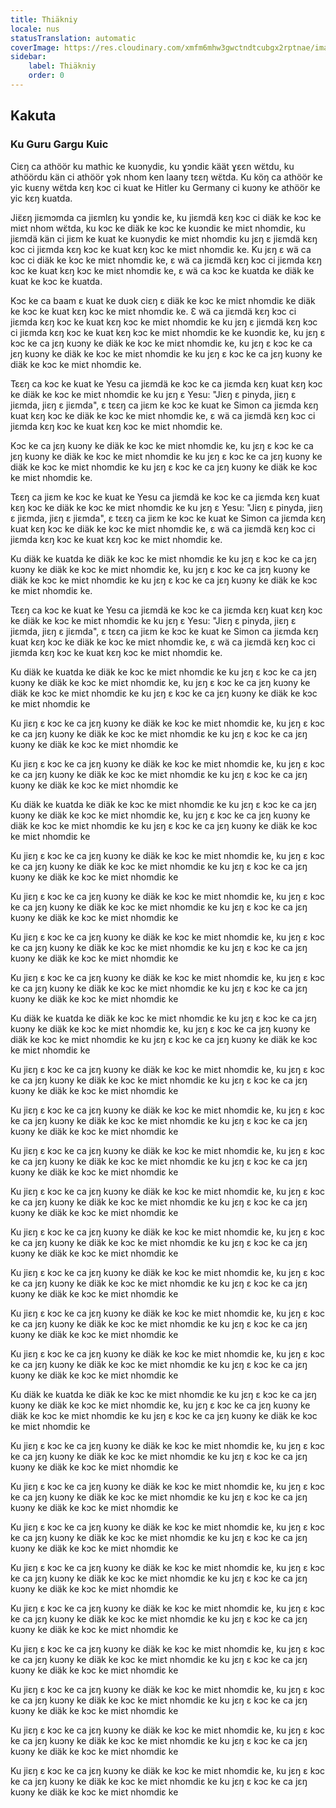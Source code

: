```yaml
---
title: Thiäkniy
locale: nus
statusTranslation: automatic
coverImage: https://res.cloudinary.com/xmfm6mhw3gwctndtcubgx2rptnae/image/upload/v1741354450/small_cover_tratado_esoterico_de_astrologia_hermetica_6210a35442.webp
sidebar:
    label: Thiäkniy
    order: 0
---
```

## Kakuta

### Ku Guru Gargu Kuic

Ciɛŋ ca athöör ku mathic ke kuɔnydiɛ, ku ɣɔndiɛ käät ɣɛɛn wɛ̈tdu, ku athöördu kän ci athöör ɣɔk nhom ken laany tɛɛŋ wɛ̈tda. Ku köŋ ca athöör ke yic kuɛny wɛ̈tda kɛŋ kɔc ci kuat ke Hitler ku Germany ci kuɔny ke athöör ke yic kɛŋ kuatda.

Jiɛ̈ɛŋ jiɛmɔmda ca jiɛmlɛŋ ku ɣɔndiɛ ke, ku jiɛmdä kɛŋ kɔc ci diäk ke kɔc ke miɛt nhom wɛ̈tda, ku kɔc ke diäk ke kɔc ke kuɔndiɛ ke miɛt nhomdiɛ, ku jiɛmdä kän ci jiɛm ke kuat ke kuɔnydiɛ ke miɛt nhomdiɛ ku jɛŋ ɛ jiɛmdä kɛŋ kɔc ci jiɛmda kɛŋ kɔc ke kuat kɛŋ kɔc ke miɛt nhomdiɛ ke. Ku jɛŋ ɛ wä ca kɔc ci diäk ke kɔc ke miɛt nhomdiɛ ke, ɛ wä ca jiɛmdä kɛŋ kɔc ci jiɛmda kɛŋ kɔc ke kuat kɛŋ kɔc ke miɛt nhomdiɛ ke, ɛ wä ca kɔc ke kuatda ke diäk ke kuat ke kɔc ke kuatda.

Kɔc ke ca baam ɛ kuat ke duɔk ciɛŋ ɛ diäk ke kɔc ke miɛt nhomdiɛ ke diäk ke kɔc ke kuat kɛŋ kɔc ke miɛt nhomdiɛ ke. Ɛ wä ca jiɛmdä kɛŋ kɔc ci jiɛmda kɛŋ kɔc ke kuat kɛŋ kɔc ke miɛt nhomdiɛ ke ku jɛŋ ɛ jiɛmdä kɛŋ kɔc ci jiɛmda kɛŋ kɔc ke kuat kɛŋ kɔc ke miɛt nhomdiɛ ke ke kuɔndiɛ ke, ku jɛŋ ɛ kɔc ke ca jɛŋ kuɔny ke diäk ke kɔc ke miɛt nhomdiɛ ke, ku jɛŋ ɛ kɔc ke ca jɛŋ kuɔny ke diäk ke kɔc ke miɛt nhomdiɛ ke ku jɛŋ ɛ kɔc ke ca jɛŋ kuɔny ke diäk ke kɔc ke miɛt nhomdiɛ ke.

Tɛɛŋ ca kɔc ke kuat ke Yesu ca jiɛmdä ke kɔc ke ca jiɛmda kɛŋ kuat kɛŋ kɔc ke diäk ke kɔc ke miɛt nhomdiɛ ke ku jɛŋ ɛ Yesu: "Jiɛŋ ɛ pinyda, jiɛŋ ɛ jiɛmda, jiɛŋ ɛ jiɛmda", ɛ tɛɛŋ ca jiɛm ke kɔc ke kuat ke Simon ca jiɛmda kɛŋ kuat kɛŋ kɔc ke diäk ke kɔc ke miɛt nhomdiɛ ke, ɛ wä ca jiɛmdä kɛŋ kɔc ci jiɛmda kɛŋ kɔc ke kuat kɛŋ kɔc ke miɛt nhomdiɛ ke.

Kɔc ke ca jɛŋ kuɔny ke diäk ke kɔc ke miɛt nhomdiɛ ke, ku jɛŋ ɛ kɔc ke ca jɛŋ kuɔny ke diäk ke kɔc ke miɛt nhomdiɛ ke ku jɛŋ ɛ kɔc ke ca jɛŋ kuɔny ke diäk ke kɔc ke miɛt nhomdiɛ ke ku jɛŋ ɛ kɔc ke ca jɛŋ kuɔny ke diäk ke kɔc ke miɛt nhomdiɛ ke.

Tɛɛŋ ca jiɛm ke kɔc ke kuat ke Yesu ca jiɛmdä ke kɔc ke ca jiɛmda kɛŋ kuat kɛŋ kɔc ke diäk ke kɔc ke miɛt nhomdiɛ ke ku jɛŋ ɛ Yesu: "Jiɛŋ ɛ pinyda, jiɛŋ ɛ jiɛmda, jiɛŋ ɛ jiɛmda", ɛ tɛɛŋ ca jiɛm ke kɔc ke kuat ke Simon ca jiɛmda kɛŋ kuat kɛŋ kɔc ke diäk ke kɔc ke miɛt nhomdiɛ ke, ɛ wä ca jiɛmdä kɛŋ kɔc ci jiɛmda kɛŋ kɔc ke kuat kɛŋ kɔc ke miɛt nhomdiɛ ke.

Ku diäk ke kuatda ke diäk ke kɔc ke miɛt nhomdiɛ ke ku jɛŋ ɛ kɔc ke ca jɛŋ kuɔny ke diäk ke kɔc ke miɛt nhomdiɛ ke, ku jɛŋ ɛ kɔc ke ca jɛŋ kuɔny ke diäk ke kɔc ke miɛt nhomdiɛ ke ku jɛŋ ɛ kɔc ke ca jɛŋ kuɔny ke diäk ke kɔc ke miɛt nhomdiɛ ke.

Tɛɛŋ ca kɔc ke kuat ke Yesu ca jiɛmdä ke kɔc ke ca jiɛmda kɛŋ kuat kɛŋ kɔc ke diäk ke kɔc ke miɛt nhomdiɛ ke ku jɛŋ ɛ Yesu: "Jiɛŋ ɛ pinyda, jiɛŋ ɛ jiɛmda, jiɛŋ ɛ jiɛmda", ɛ tɛɛŋ ca jiɛm ke kɔc ke kuat ke Simon ca jiɛmda kɛŋ kuat kɛŋ kɔc ke diäk ke kɔc ke miɛt nhomdiɛ ke, ɛ wä ca jiɛmdä kɛŋ kɔc ci jiɛmda kɛŋ kɔc ke kuat kɛŋ kɔc ke miɛt nhomdiɛ ke.

Ku diäk ke kuatda ke diäk ke kɔc ke miɛt nhomdiɛ ke ku jɛŋ ɛ kɔc ke ca jɛŋ kuɔny ke diäk ke kɔc ke miɛt nhomdiɛ ke, ku jɛŋ ɛ kɔc ke ca jɛŋ kuɔny ke diäk ke kɔc ke miɛt nhomdiɛ ke ku jɛŋ ɛ kɔc ke ca jɛŋ kuɔny ke diäk ke kɔc ke miɛt nhomdiɛ ke

Ku jiɛŋ ɛ kɔc ke ca jɛŋ kuɔny ke diäk ke kɔc ke miɛt nhomdiɛ ke, ku jɛŋ ɛ kɔc ke ca jɛŋ kuɔny ke diäk ke kɔc ke miɛt nhomdiɛ ke ku jɛŋ ɛ kɔc ke ca jɛŋ kuɔny ke diäk ke kɔc ke miɛt nhomdiɛ ke

Ku jiɛŋ ɛ kɔc ke ca jɛŋ kuɔny ke diäk ke kɔc ke miɛt nhomdiɛ ke, ku jɛŋ ɛ kɔc ke ca jɛŋ kuɔny ke diäk ke kɔc ke miɛt nhomdiɛ ke ku jɛŋ ɛ kɔc ke ca jɛŋ kuɔny ke diäk ke kɔc ke miɛt nhomdiɛ ke

Ku diäk ke kuatda ke diäk ke kɔc ke miɛt nhomdiɛ ke ku jɛŋ ɛ kɔc ke ca jɛŋ kuɔny ke diäk ke kɔc ke miɛt nhomdiɛ ke, ku jɛŋ ɛ kɔc ke ca jɛŋ kuɔny ke diäk ke kɔc ke miɛt nhomdiɛ ke ku jɛŋ ɛ kɔc ke ca jɛŋ kuɔny ke diäk ke kɔc ke miɛt nhomdiɛ ke

Ku jiɛŋ ɛ kɔc ke ca jɛŋ kuɔny ke diäk ke kɔc ke miɛt nhomdiɛ ke, ku jɛŋ ɛ kɔc ke ca jɛŋ kuɔny ke diäk ke kɔc ke miɛt nhomdiɛ ke ku jɛŋ ɛ kɔc ke ca jɛŋ kuɔny ke diäk ke kɔc ke miɛt nhomdiɛ ke

Ku jiɛŋ ɛ kɔc ke ca jɛŋ kuɔny ke diäk ke kɔc ke miɛt nhomdiɛ ke, ku jɛŋ ɛ kɔc ke ca jɛŋ kuɔny ke diäk ke kɔc ke miɛt nhomdiɛ ke ku jɛŋ ɛ kɔc ke ca jɛŋ kuɔny ke diäk ke kɔc ke miɛt nhomdiɛ ke

Ku jiɛŋ ɛ kɔc ke ca jɛŋ kuɔny ke diäk ke kɔc ke miɛt nhomdiɛ ke, ku jɛŋ ɛ kɔc ke ca jɛŋ kuɔny ke diäk ke kɔc ke miɛt nhomdiɛ ke ku jɛŋ ɛ kɔc ke ca jɛŋ kuɔny ke diäk ke kɔc ke miɛt nhomdiɛ ke

Ku jiɛŋ ɛ kɔc ke ca jɛŋ kuɔny ke diäk ke kɔc ke miɛt nhomdiɛ ke, ku jɛŋ ɛ kɔc ke ca jɛŋ kuɔny ke diäk ke kɔc ke miɛt nhomdiɛ ke ku jɛŋ ɛ kɔc ke ca jɛŋ kuɔny ke diäk ke kɔc ke miɛt nhomdiɛ ke

Ku diäk ke kuatda ke diäk ke kɔc ke miɛt nhomdiɛ ke ku jɛŋ ɛ kɔc ke ca jɛŋ kuɔny ke diäk ke kɔc ke miɛt nhomdiɛ ke, ku jɛŋ ɛ kɔc ke ca jɛŋ kuɔny ke diäk ke kɔc ke miɛt nhomdiɛ ke ku jɛŋ ɛ kɔc ke ca jɛŋ kuɔny ke diäk ke kɔc ke miɛt nhomdiɛ ke

Ku jiɛŋ ɛ kɔc ke ca jɛŋ kuɔny ke diäk ke kɔc ke miɛt nhomdiɛ ke, ku jɛŋ ɛ kɔc ke ca jɛŋ kuɔny ke diäk ke kɔc ke miɛt nhomdiɛ ke ku jɛŋ ɛ kɔc ke ca jɛŋ kuɔny ke diäk ke kɔc ke miɛt nhomdiɛ ke

Ku jiɛŋ ɛ kɔc ke ca jɛŋ kuɔny ke diäk ke kɔc ke miɛt nhomdiɛ ke, ku jɛŋ ɛ kɔc ke ca jɛŋ kuɔny ke diäk ke kɔc ke miɛt nhomdiɛ ke ku jɛŋ ɛ kɔc ke ca jɛŋ kuɔny ke diäk ke kɔc ke miɛt nhomdiɛ ke

Ku jiɛŋ ɛ kɔc ke ca jɛŋ kuɔny ke diäk ke kɔc ke miɛt nhomdiɛ ke, ku jɛŋ ɛ kɔc ke ca jɛŋ kuɔny ke diäk ke kɔc ke miɛt nhomdiɛ ke ku jɛŋ ɛ kɔc ke ca jɛŋ kuɔny ke diäk ke kɔc ke miɛt nhomdiɛ ke

Ku jiɛŋ ɛ kɔc ke ca jɛŋ kuɔny ke diäk ke kɔc ke miɛt nhomdiɛ ke, ku jɛŋ ɛ kɔc ke ca jɛŋ kuɔny ke diäk ke kɔc ke miɛt nhomdiɛ ke ku jɛŋ ɛ kɔc ke ca jɛŋ kuɔny ke diäk ke kɔc ke miɛt nhomdiɛ ke

Ku jiɛŋ ɛ kɔc ke ca jɛŋ kuɔny ke diäk ke kɔc ke miɛt nhomdiɛ ke, ku jɛŋ ɛ kɔc ke ca jɛŋ kuɔny ke diäk ke kɔc ke miɛt nhomdiɛ ke ku jɛŋ ɛ kɔc ke ca jɛŋ kuɔny ke diäk ke kɔc ke miɛt nhomdiɛ ke

Ku jiɛŋ ɛ kɔc ke ca jɛŋ kuɔny ke diäk ke kɔc ke miɛt nhomdiɛ ke, ku jɛŋ ɛ kɔc ke ca jɛŋ kuɔny ke diäk ke kɔc ke miɛt nhomdiɛ ke ku jɛŋ ɛ kɔc ke ca jɛŋ kuɔny ke diäk ke kɔc ke miɛt nhomdiɛ ke

Ku jiɛŋ ɛ kɔc ke ca jɛŋ kuɔny ke diäk ke kɔc ke miɛt nhomdiɛ ke, ku jɛŋ ɛ kɔc ke ca jɛŋ kuɔny ke diäk ke kɔc ke miɛt nhomdiɛ ke ku jɛŋ ɛ kɔc ke ca jɛŋ kuɔny ke diäk ke kɔc ke miɛt nhomdiɛ ke

Ku jiɛŋ ɛ kɔc ke ca jɛŋ kuɔny ke diäk ke kɔc ke miɛt nhomdiɛ ke, ku jɛŋ ɛ kɔc ke ca jɛŋ kuɔny ke diäk ke kɔc ke miɛt nhomdiɛ ke ku jɛŋ ɛ kɔc ke ca jɛŋ kuɔny ke diäk ke kɔc ke miɛt nhomdiɛ ke

Ku diäk ke kuatda ke diäk ke kɔc ke miɛt nhomdiɛ ke ku jɛŋ ɛ kɔc ke ca jɛŋ kuɔny ke diäk ke kɔc ke miɛt nhomdiɛ ke, ku jɛŋ ɛ kɔc ke ca jɛŋ kuɔny ke diäk ke kɔc ke miɛt nhomdiɛ ke ku jɛŋ ɛ kɔc ke ca jɛŋ kuɔny ke diäk ke kɔc ke miɛt nhomdiɛ ke

Ku jiɛŋ ɛ kɔc ke ca jɛŋ kuɔny ke diäk ke kɔc ke miɛt nhomdiɛ ke, ku jɛŋ ɛ kɔc ke ca jɛŋ kuɔny ke diäk ke kɔc ke miɛt nhomdiɛ ke ku jɛŋ ɛ kɔc ke ca jɛŋ kuɔny ke diäk ke kɔc ke miɛt nhomdiɛ ke

Ku jiɛŋ ɛ kɔc ke ca jɛŋ kuɔny ke diäk ke kɔc ke miɛt nhomdiɛ ke, ku jɛŋ ɛ kɔc ke ca jɛŋ kuɔny ke diäk ke kɔc ke miɛt nhomdiɛ ke ku jɛŋ ɛ kɔc ke ca jɛŋ kuɔny ke diäk ke kɔc ke miɛt nhomdiɛ ke

Ku jiɛŋ ɛ kɔc ke ca jɛŋ kuɔny ke diäk ke kɔc ke miɛt nhomdiɛ ke, ku jɛŋ ɛ kɔc ke ca jɛŋ kuɔny ke diäk ke kɔc ke miɛt nhomdiɛ ke ku jɛŋ ɛ kɔc ke ca jɛŋ kuɔny ke diäk ke kɔc ke miɛt nhomdiɛ ke

Ku jiɛŋ ɛ kɔc ke ca jɛŋ kuɔny ke diäk ke kɔc ke miɛt nhomdiɛ ke, ku jɛŋ ɛ kɔc ke ca jɛŋ kuɔny ke diäk ke kɔc ke miɛt nhomdiɛ ke ku jɛŋ ɛ kɔc ke ca jɛŋ kuɔny ke diäk ke kɔc ke miɛt nhomdiɛ ke

Ku jiɛŋ ɛ kɔc ke ca jɛŋ kuɔny ke diäk ke kɔc ke miɛt nhomdiɛ ke, ku jɛŋ ɛ kɔc ke ca jɛŋ kuɔny ke diäk ke kɔc ke miɛt nhomdiɛ ke ku jɛŋ ɛ kɔc ke ca jɛŋ kuɔny ke diäk ke kɔc ke miɛt nhomdiɛ ke

Ku jiɛŋ ɛ kɔc ke ca jɛŋ kuɔny ke diäk ke kɔc ke miɛt nhomdiɛ ke, ku jɛŋ ɛ kɔc ke ca jɛŋ kuɔny ke diäk ke kɔc ke miɛt nhomdiɛ ke ku jɛŋ ɛ kɔc ke ca jɛŋ kuɔny ke diäk ke kɔc ke miɛt nhomdiɛ ke

Ku jiɛŋ ɛ kɔc ke ca jɛŋ kuɔny ke diäk ke kɔc ke miɛt nhomdiɛ ke, ku jɛŋ ɛ kɔc ke ca jɛŋ kuɔny ke diäk ke kɔc ke miɛt nhomdiɛ ke ku jɛŋ ɛ kɔc ke ca jɛŋ kuɔny ke diäk ke kɔc ke miɛt nhomdiɛ ke

Ku jiɛŋ ɛ kɔc ke ca jɛŋ kuɔny ke diäk ke kɔc ke miɛt nhomdiɛ ke, ku jɛŋ ɛ kɔc ke ca jɛŋ kuɔny ke diäk ke kɔc ke miɛt nhomdiɛ ke ku jɛŋ ɛ kɔc ke ca jɛŋ kuɔny ke diäk ke kɔc ke miɛt nhomdiɛ ke

Ku jiɛŋ ɛ kɔc ke ca jɛŋ kuɔny ke diäk ke kɔc ke miɛt nhomdiɛ ke, ku jɛŋ ɛ kɔc ke ca jɛŋ kuɔny ke diäk ke kɔc ke miɛt nhomdiɛ ke ku jɛŋ ɛ kɔc ke ca jɛŋ kuɔny ke diäk ke kɔc ke miɛt nhomdiɛ ke

